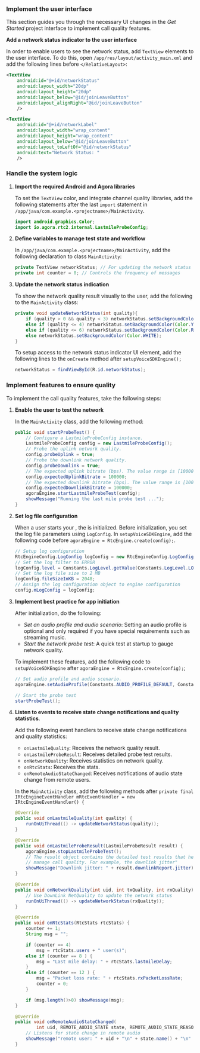 <PlatformWrapper platform="android">

### Implement the user interface

This section guides you through the necessary UI changes in the _Get Started_ project interface to implement call quality features.

**Add a network status indicator to the user interface**

In order to enable <Vpl k="CLIENT" /> users to see the network status, add `TextView` elements to the user interface. To do this, open `/app/res/layout/activity_main.xml` and add the following lines before `</RelativeLayout>`:

```xml
<TextView
    android:id="@+id/networkStatus"
    android:layout_width="20dp"
    android:layout_height="20dp"
    android:layout_below="@id/joinLeaveButton"
    android:layout_alignRight="@id/joinLeaveButton"
    />

<TextView
    android:id="@+id/networkLabel"
    android:layout_width="wrap_content"
    android:layout_height="wrap_content"
    android:layout_below="@id/joinLeaveButton"
    android:layout_toLeftOf="@id/networkStatus"
    android:text="Network Status: "
    />
```

### Handle the system logic

1. **Import the required Android and Agora libraries**

    To set the `TextView` color, and integrate <Vpd k="SDK" /> channel quality libraries, add the following statements after the last `import` statement in `/app/java/com.example.<projectname>/MainActivity`.

    ```java
    import android.graphics.Color;
    import io.agora.rtc2.internal.LastmileProbeConfig;
    ```

1. **Define variables to manage test state and workflow**

    In `/app/java/com.example.<projectname>/MainActivity`, add the following declaration to class `MainActivity`:

    ```java
    private TextView networkStatus; // For updating the network status
    private int counter = 0; // Controls the frequency of messages
    ```

1. **Update the network status indication**

    To show the network quality result visually to the user, add the following to the `MainActivity` class:

    ```java
    private void updateNetworkStatus(int quality){  
        if (quality > 0 && quality < 3) networkStatus.setBackgroundColor(Color.GREEN);
        else if (quality <= 4) networkStatus.setBackgroundColor(Color.YELLOW);
        else if (quality <= 6) networkStatus.setBackgroundColor(Color.RED);
        else networkStatus.setBackgroundColor(Color.WHITE);
    }
    ```

    To setup access to the network status indicator UI element, add the following lines to the `onCreate` method after `setupVoiceSDKEngine();`

    ```java
    networkStatus = findViewById(R.id.networkStatus);
    ```

### Implement features to ensure quality

To implement the call quality features, take the following steps:

1. **Enable the user to test the network**

    In the `MainActivity` class, add the following method:

    ```java
    public void startProbeTest() {
        // Configure a LastmileProbeConfig instance.
        LastmileProbeConfig config = new LastmileProbeConfig();
        // Probe the uplink network quality.
        config.probeUplink = true;
        // Probe the downlink network quality.
        config.probeDownlink = true;
        // The expected uplink bitrate (bps). The value range is [100000,5000000].
        config.expectedUplinkBitrate = 100000;
        // The expected downlink bitrate (bps). The value range is [100000,5000000].
        config.expectedDownlinkBitrate = 100000;
        agoraEngine.startLastmileProbeTest(config);
        showMessage("Running the last mile probe test ...");
    }
    ```

1. **Set log file configuration**

    When a user starts your <Vpl k="CLIENT" />, the <Vg k="ENGINE" /> is initialized. Before initialization, you set the log file parameters using `LogConfig`. In `setupVoiceSDKEngine`, add the following code before `agoraEngine = RtcEngine.create(config);`.

    ```java
    // Setup log configuration
    RtcEngineConfig.LogConfig logConfig = new RtcEngineConfig.LogConfig();
    // Set the log filter to ERROR
    logConfig.level = Constants.LogLevel.getValue(Constants.LogLevel.LOG_LEVEL_ERROR);
    // Set the log file size to 2 MB
    logConfig.fileSizeInKB = 2048;
    // Assign the log configuration object to engine configuration
    config.mLogConfig = logConfig;
    ```

1. **Implement best practice for app initiation**

    After <Vg k="ENGINE" /> initialization, do the following:

    * _Set an audio profile and audio scenario_: Setting an audio profile is optional and only required if you have special requirements such as streaming  music.
    * _Start the network probe test_: A quick test at startup to gauge network quality.

    To implement these features, add the following code to `setupVoiceSDKEngine` after `agoraEngine = RtcEngine.create(config);`;

    ```java
    // Set audio profile and audio scenario.
    agoraEngine.setAudioProfile(Constants.AUDIO_PROFILE_DEFAULT, Constants.AUDIO_SCENARIO_HIGH_DEFINITION);

    // Start the probe test
    startProbeTest();
    ```

1. **Listen to <Vg k="ENGINE" /> events to receive state change notifications and quality statistics**. 

    Add the following event handlers to receive state change notifications and quality statistics:

    * `onLastmileQuality`: Receives the network quality result.
    * `onLastmileProbeResult`: Receives detailed probe test results.
    * `onNetworkQuality`: Receives statistics on network quality.
    * `onRtcStats`: Receives the <Vg k="ENGINE" /> stats.
    * `onRemoteAudioStateChanged`: Receives notifications of audio state change from remote users.

    In the `MainActivity` class, add the following methods after `private final IRtcEngineEventHandler mRtcEventHandler = new IRtcEngineEventHandler() {`

    ```java
    @Override
    public void onLastmileQuality(int quality) {   
        runOnUiThread(() -> updateNetworkStatus(quality));
    }

    @Override
    public void onLastmileProbeResult(LastmileProbeResult result) {   
        agoraEngine.stopLastmileProbeTest();
        // The result object contains the detailed test results that help you
        // manage call quality. For example, the downlink jitter"
        showMessage("Downlink jitter: " + result.downlinkReport.jitter);
    }

    @Override
    public void onNetworkQuality(int uid, int txQuality, int rxQuality) {
        // Use DownLink NetQuality to update the network status
        runOnUiThread(() -> updateNetworkStatus(rxQuality));
    }

    @Override
    public void onRtcStats(RtcStats rtcStats) {
        counter += 1;
        String msg = "";

        if (counter == 4)
            msg = rtcStats.users + " user(s)";
        else if (counter == 8 ) {
            msg = "Last mile delay: " + rtcStats.lastmileDelay;
        }
        else if (counter == 12 ) {
            msg = "Packet loss rate: " + rtcStats.rxPacketLossRate;
            counter = 0;
        }

        if (msg.length()>0) showMessage(msg);
    }

    @Override
    public void onRemoteAudioStateChanged(
            int uid, REMOTE_AUDIO_STATE state, REMOTE_AUDIO_STATE_REASON reason, int elapsed) {
        // Listens for state change in remote audio
        showMessage("remote user: " + uid + "\n" + state.name() + "\n" + reason.name());
    }
    ```
</PlatformWrapper>

